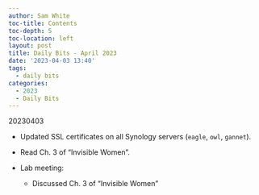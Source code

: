 ```yaml
---
author: Sam White
toc-title: Contents
toc-depth: 5
toc-location: left
layout: post
title: Daily Bits - April 2023
date: '2023-04-03 13:40'
tags: 
  - daily bits
categories: 
  - 2023
  - Daily Bits
---
```


20230403

- Updated SSL certificates on all Synology servers (`eagle`, `owl`, `gannet`).

- Read Ch. 3 of "Invisible Women".

- Lab meeting:

  - Discussed Ch. 3 of "Invisible Women"
